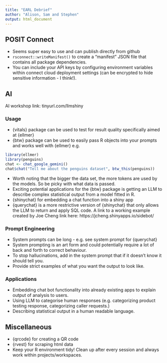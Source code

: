 ```yaml
---
title: "EARL Debrief"
author: "Alison, Sam and Stephen"
output: html_document
---
```


## POSIT Connect
- Seems super easy to use and can publish directly from github
- `rsconnect::writeManifest()` to create a "manifest" JSON file that contains all package dependencies.
- You can include your API keys by configuring environment variables within connect cloud deployment settings (can be encrypted to hide sensitive information - I think!).

## AI 

AI workshop link: tinyurl.com/llmshiny

### Usage

- {vitals} package can be used to test for result quality specifically aimed at {ellmer}
- {btw} package can be used to easily pass R objects into your prompts and works well with {ellmer} e.g.
```r
library(ellmer)
library(penguins)
chat <- chat_google_gemini()
chat$chat("Tell me about the penguins dataset", btw_this(penguins))
```

- Worth noting that the bigger the data set, the more tokens are used by the models. So be picky with what data is passed.
- Exciting potential applications for the {btw} package is getting an LLM to describe complex statistical output from a model fitted in R.
- {shinychat} for embedding a chat function into a shiny app
- {querychat} is a more restrictive version of {shinychat} that only allows the LLM to return and apply SQL code. A link to a working example created by Joe Cheng link here: https://jcheng.shinyapps.io/sidebot/

### Prompt Engineering

- System prompts can be long - e.g. see system prompt for {querychat}
- System prompting is an art form and could potentially require a lot of back and forth to correct behaviour.
- To stop hallucinations, add in the system prompt that if it doesn't know it should tell you.
- Provide strict examples of what you want the output to look like.

### Applications

- Embedding chat bot functionality into already existing apps to explain output of analysis to users.
- Using LLM to categorise human responses (e.g. categorizing product testing response, categorizing caller requests.)
- Describing statistical output in a human readable language.

## Miscellaneous

- {qrcode} for creating a QR code
- {rvest} for scraping html data
- Keep your R environment tidy! Clean up after every session and always work within projects/workspaces.